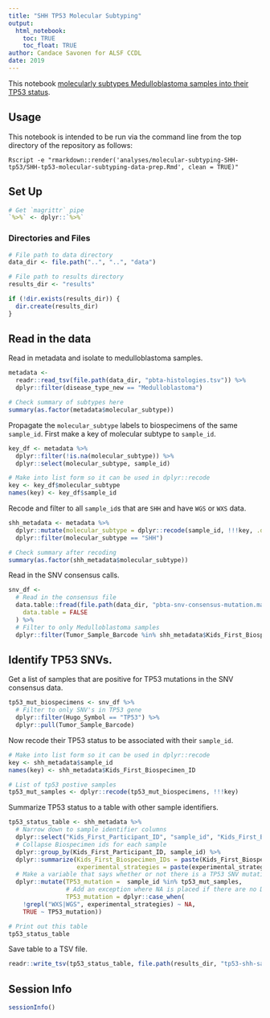 ```yaml
---
title: "SHH TP53 Molecular Subtyping"
output: 
  html_notebook:
    toc: TRUE
    toc_float: TRUE
author: Candace Savonen for ALSF CCDL
date: 2019
---
```


This notebook [molecularly subtypes Medulloblastoma samples into their TP53 status](https://github.com/AlexsLemonade/OpenPBTA-analysis/issues/247). 

## Usage

This notebook is intended to be run via the command line from the top directory
of the repository as follows:

`Rscript -e "rmarkdown::render('analyses/molecular-subtyping-SHH-tp53/SHH-tp53-molecular-subtyping-data-prep.Rmd', clean = TRUE)"`

## Set Up

```r
# Get `magrittr` pipe
`%>%` <- dplyr::`%>%`
```

### Directories and Files

```r
# File path to data directory
data_dir <- file.path("..", "..", "data")

# File path to results directory
results_dir <- "results"

if (!dir.exists(results_dir)) {
  dir.create(results_dir)
}
```

## Read in the data

Read in metadata and isolate to medulloblastoma samples.

```r
metadata <-
  readr::read_tsv(file.path(data_dir, "pbta-histologies.tsv")) %>%
  dplyr::filter(disease_type_new == "Medulloblastoma")

# Check summary of subtypes here
summary(as.factor(metadata$molecular_subtype))
```

Propagate the `molecular_subtype` labels to biospecimens of the same `sample_id`.
First make a key of molecular subtype to `sample_id`.

```r
key_df <- metadata %>%
  dplyr::filter(!is.na(molecular_subtype)) %>%
  dplyr::select(molecular_subtype, sample_id)

# Make into list form so it can be used in dplyr::recode
key <- key_df$molecular_subtype
names(key) <- key_df$sample_id
```

Recode and filter to all `sample_id`s that are `SHH` and have `WGS` or `WXS` data.

```r
shh_metadata <- metadata %>%
  dplyr::mutate(molecular_subtype = dplyr::recode(sample_id, !!!key, .default = "NA")) %>%
  dplyr::filter(molecular_subtype == "SHH")

# Check summary after recoding
summary(as.factor(shh_metadata$molecular_subtype))
```

Read in the SNV consensus calls. 

```r
snv_df <-
  # Read in the consensus file
  data.table::fread(file.path(data_dir, "pbta-snv-consensus-mutation.maf.tsv.gz"),
    data.table = FALSE
  ) %>%
  # Filter to only Medulloblastoma samples
  dplyr::filter(Tumor_Sample_Barcode %in% shh_metadata$Kids_First_Biospecimen_ID)
```

## Identify TP53 SNVs.

Get a list of samples that are positive for TP53 mutations in the SNV consensus data.

```r
tp53_mut_biospecimens <- snv_df %>%
  # Filter to only SNV's in TP53 gene
  dplyr::filter(Hugo_Symbol == "TP53") %>%
  dplyr::pull(Tumor_Sample_Barcode)
```

Now recode their TP53 status to be associated with their `sample_id`.

```r
# Make into list form so it can be used in dplyr::recode
key <- shh_metadata$sample_id
names(key) <- shh_metadata$Kids_First_Biospecimen_ID

# List of tp53 postive samples
tp53_mut_samples <- dplyr::recode(tp53_mut_biospecimens, !!!key)
```

Summarize TP53 status to a table with other sample identifiers.

```r
tp53_status_table <- shh_metadata %>%
  # Narrow down to sample identifier columns
  dplyr::select("Kids_First_Participant_ID", "sample_id", "Kids_First_Biospecimen_ID", "experimental_strategy") %>%
  # Collapse Biospecimen ids for each sample
  dplyr::group_by(Kids_First_Participant_ID, sample_id) %>%
  dplyr::summarize(Kids_First_Biospecimen_IDs = paste(Kids_First_Biospecimen_ID, collapse = ", "), 
                   experimental_strategies = paste(experimental_strategy, collapse = ", ")) %>%
  # Make a variable that says whether or not there is a TP53 SNV mutation
  dplyr::mutate(TP53_mutation =  sample_id %in% tp53_mut_samples,
                # Add an exception where NA is placed if there are no DNA-seq samples
                TP53_mutation = dplyr::case_when(
    !grepl("WXS|WGS", experimental_strategies) ~ NA,
    TRUE ~ TP53_mutation))

# Print out this table
tp53_status_table
```

Save table to a TSV file. 

```r
readr::write_tsv(tp53_status_table, file.path(results_dir, "tp53-shh-samples-status.tsv"))
```

## Session Info

```r
sessionInfo()
```
